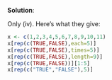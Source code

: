 
\color{blue}

**Solution**:

Only (iv). Here's what they give:

```r
x <- c(1,2,3,4,5,6,7,8,9,10,11)
x[rep(c(TRUE,FALSE),each=5)]
x[rep(c(TRUE,FALSE),times=5)]
x[rep(c(TRUE,FALSE),length=9)]
x[rep(c(TRUE,FALSE))][1:5]
x[rep(c("TRUE","FALSE"),5)]
```

\color{black}

